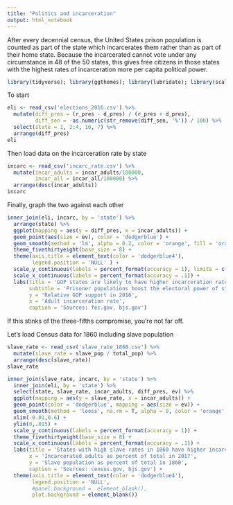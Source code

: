 ```yaml
---
title: "Politics and incarceration"
output: html_notebook
---
```


After every decennial census, the United States prison population is counted as part of the state which incarcerates them rather than as part of their home state.  Because the incarcerated cannot vote under any circumstance in 48 of the 50 states, this gives free citizens in those states with the highest rates of incarceration more per capita political power.

```r
library(tidyverse); library(ggthemes); library(lubridate); library(scales)
```

To start

```r
eli <- read_csv('elections_2016.csv') %>%
  mutate(diff_pres = (r_pres - d_pres) / (r_pres + d_pres),
         diff_sen = -as.numeric(str_remove(diff_sen, '%')) / 100) %>%
  select(state = 1, 2:4, 10, 7) %>%
  arrange(diff_pres)
eli
```


Then load data on the incarceration rate by state

```r

incarc <- read_csv('incarc_rate.csv') %>%
  mutate(incar_adults = incar_adults/100000,
         incar_all = incar_all/100000) %>%
  arrange(desc(incar_adults))
incarc
```

Finally, graph the two against each other

```r
inner_join(eli, incarc, by = 'state') %>%
  arrange(state) %>%
  ggplot(mapping = aes(y = diff_pres, x = incar_adults)) +
  geom_point(aes(size = ev), color = 'dodgerblue') +
  geom_smooth(method = 'lm', alpha = 0.2, color = 'orange', fill = 'orange', linetype = 'dashed') +
  theme_fivethirtyeight(base_size = 8) +
  theme(axis.title = element_text(color = 'dodgerblue4'),
        legend.position = 'NULL' ) +
  scale_y_continuous(labels = percent_format(accuracy = 1), limits = c(-.52, .52)) +
  scale_x_continuous(labels = percent_format(accuracy = .1)) +
  labs(title = 'GOP states are likely to have higher incarceration rates',
       subtitle = 'Prisoner populations boost the electoral power of states that incarcerate them',
       y = 'Relative GOP support in 2016',
       x = 'Adult incarceration rate',
       caption = 'Sources: fec.gov, bjs.gov')

```


If this stinks of the three-fifths compromise, you're not far off.

Let's load Census data for 1860 including slave population

```r
slave_rate <- read_csv('slave_rate_1860.csv') %>%
  mutate(slave_rate = slave_pop / total_pop) %>%
  arrange(desc(slave_rate))
slave_rate
```

```r
inner_join(slave_rate, incarc, by = 'state') %>%
  inner_join(eli, by = 'state') %>%
  select(state, slave_rate, incar_adults, diff_pres, ev) %>%
  ggplot(mapping = aes(y = slave_rate, x = incar_adults)) +
  geom_point(color = 'dodgerblue', mapping = aes(size = ev)) +
  geom_smooth(method = 'loess', na.rm = T, alpha = 0, color = 'orange', linetype = 'dashed') +
  xlim(-0.01,0.6) +
  ylim(0,.015) +
  scale_y_continuous(labels = percent_format(accuracy = 1)) +
  theme_fivethirtyeight(base_size = 8) +
  scale_x_continuous(labels = percent_format(accuracy = .1)) +
  labs(title = 'States with high slave rates in 1860 have higher incarceration rates today',
       x = 'Incarcerated adults as percent of total in 2017',
       y = 'Slave population as percent of total in 1860',
       caption = 'Sources: census.gov, bjs.gov') +
  theme(axis.title = element_text(color = 'dodgerblue4'),
        legend.position = 'NULL',
        #panel.background =  element_blank(),
        plot.background = element_blank())

```

